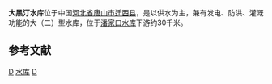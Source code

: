 {{Infobox Reservoir | 
|name                     = 大黑汀水库
|nickname                 = 
|image                    = 
|image_caption            = 
|map                      = 
|map_caption              = 
|code                     = BCA00000022
|class                    = 大（二）型水库
|location_of_reservoir    = [[河北省|河北省]][[唐山市|唐山市]][[迁西县|迁西县]]
|location_of_dam          = 
|inflow                   = [[滦河|滦河]]
|outflow                  = 
|catchment_area           = 
|reservoir_area           = 
|mean_depth               = 
|maximum_depth            = 
|flood_level              = 
|normal_water_level       = 
|dead_water_level         = 
|water_quality            = 
|island                   = 
|maximum_storage_capacity = 3.37亿
|normal_storage_capacity  = 
|dead_storage_capacity    = 
|type_of_dam              = 
|elevation_of_dam         = 138.8
|height_of_dam            = 52.8
|length_of_dam            = 1354
|width_of_dam             = 
|installed_capacity       = 
|start                    = 
|complete                 = 1986年
|cost                     = 
|emigrate                 = 
|latd = 40
|latm = 11
|lats = 58
|latNS = N
|longd = 118
|longm = 18
|longs = 34
|longEW = E
|website = 
|footnotes = <ref>{{cite web |url=http://www.hebwp.com/gcyl/sk-lhdht.html |title=存档副本 |accessdate=2010-08-29 |deadurl=yes |archiveurl=https://web.archive.org/web/20120128170657/http://www.hebwp.com/gcyl/sk-lhdht.html |archivedate=2012-01-28 }}</ref>
}}
'''大黑汀水库'''位于中国[[河北省|河北省]][[唐山市|唐山市]][[迁西县|迁西县]]，是以供水为主，兼有发电、防洪、灌溉功能的大（二）型水库，位于[[潘家口水库|潘家口水库]]下游约30千米。


==参考文献==
{{reflist}}

[[Category:河北水库|D]]
[[Category:唐山地理|水库]]
[[Category:迁西县|D]]
